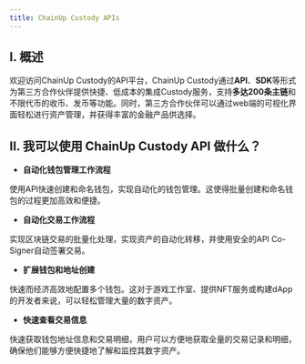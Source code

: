 ```yaml
---
title: ChainUp Custody APIs
---
```


## I. 概述

欢迎访问ChainUp Custody的API平台，ChainUp Custody通过**API**、**SDK**等形式为第三方合作伙伴提供快捷、低成本的集成Custody服务，支持**多达200条主链**和不限代币的收币、发币等功能。同时，第三方合作伙伴可以通过web端的可视化界面轻松进行资产管理，并获得丰富的金融产品供选择。


## II. 我可以使用 ChainUp Custody API 做什么？

* **自动化钱包管理工作流程**

使用API快速创建和命名钱包，实现自动化的钱包管理。这使得批量创建和命名钱包的过程更加高效和便捷。

* **自动化交易工作流程**

实现区块链交易的批量化处理，实现资产的自动化转移，并使用安全的API Co-Signer自动签署交易。

* **扩展钱包和地址创建**

快速而经济高效地配置多个钱包。这对于游戏工作室、提供NFT服务或构建dApp的开发者来说，可以轻松管理大量的数字资产。

* **快速查看交易信息**

快速获取钱包地址信息和交易明细，用户可以方便地获取全量的交易记录和明细，确保他们能够方便快捷地了解和监控其数字资产。